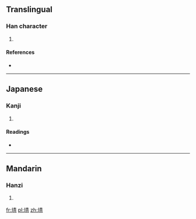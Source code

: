 ==Translingual==

===Han character===
{{Han char|rn=32|rad=土|as=08|sn=11|four=4512<sub>7</sub>|canj=土手一月 (GQMB)}}

# {{defn|Han|sort=土08}}

====References====
* {{Han ref|kx=0230.300|dkj=05170|dj=0466.350|hdz=10448.030|uh=57E5|ud=22501|bh=D4BF|bd=54463}}

----

==Japanese==

===Kanji===
{{ja-kanji|grade=|rs=土08}}

# {{defn|lang=ja|sort=土08}}

====Readings====
* {{ja-readings|on=[[せい]] (sei), [[しょう]] (shō), [[そう]] (sō)|kun=}}

----

==Mandarin==

===Hanzi===
{{cmn-hanzi|pin=[[chēng]] ([[cheng1]]), [[lùn]] ([[lun4]])|wg=ch'eng<sup>1</sup>, lun<sup>4</sup>}}

# {{defn|lang=cmn|sort=土08}}

[[fr:埥]]
[[pl:埥]]
[[zh:埥]]